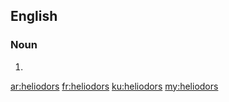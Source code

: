 ==English==

===Noun===
{{head|en}}

# {{plural of|heliodor}}

[[ar:heliodors]]
[[fr:heliodors]]
[[ku:heliodors]]
[[my:heliodors]]